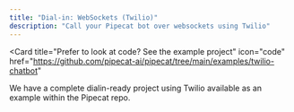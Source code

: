 ```yaml
---
title: "Dial-in: WebSockets (Twilio)"
description: "Call your Pipecat bot over websockets using Twilio"
---
```


<Card
  title="Prefer to look at code? See the example project"
  icon="code"
  href="https://github.com/pipecat-ai/pipecat/tree/main/examples/twilio-chatbot"
>
  We have a complete dialin-ready project using Twilio available as an example
  within the Pipecat repo.
</Card>
